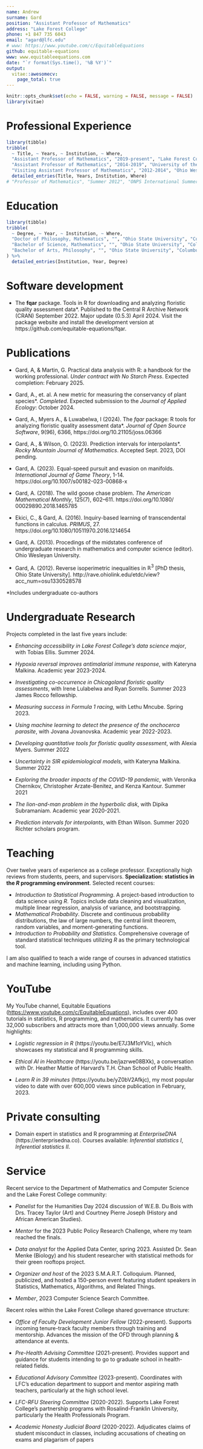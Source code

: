 ```yaml
---
name: Andrew
surname: Gard
position: "Assistant Professor of Mathematics"
address: "Lake Forest College"
phone: +1 847 735 6043
email: "agard@lfc.edu"
# www: https://www.youtube.com/c/EquitableEquations
github: equitable-equations
www: www.equitableequations.com
date: "`r format(Sys.time(), '%B %Y')`"
output: 
  vitae::awesomecv:
    page_total: true
---
```


```r
knitr::opts_chunk$set(echo = FALSE, warning = FALSE, message = FALSE)
library(vitae)
```

# Professional Experience

```r
library(tibble)
tribble(
  ~ Title, ~ Years, ~ Institution, ~ Where,
  "Assistant Professor of Mathematics", "2019-present", "Lake Forest College", "Lake Forest, Illinois, USA",
  "Assistant Professor of Mathematics", "2014-2019", "University of the Virgin Islands", "Saint Croix, US Virgin Islands",
  "Visiting Assistant Professor of Mathematics", "2012-2014", "Ohio Wesleyan University", "Delaware, Ohio") %>%
  detailed_entries(Title, Years, Institution, Where)
# "Professor of Mathematics", "Summer 2012", "ONPS International Summer School", "Chengdu, China"
```

# Education

```r
library(tibble)
tribble(
  ~ Degree, ~ Year, ~ Institution, ~ Where,
  "Doctor of Philosophy, Mathematics", "", "Ohio State University", "Columbus, Ohio",
  "Bachelor of Science, Mathematics", "", "Ohio State University", "Columbus, Ohio",
  "Bachelor of Arts, Philosophy", "", "Ohio State University", "Columbus, Ohio"
) %>%
  detailed_entries(Institution, Year, Degree)
```

# Software development

- The **fqar** package. Tools in R for downloading and analyzing floristic quality assessment data\*. Published to the Central R Archive Network (CRAN) September 2022. Major update (0.5.3) April 2024. Visit the package website and install the development version at https://github.com/equitable-equations/fqar. 

# Publications

- Gard, A, & Martin, G. Practical data analysis with R: a handbook for the working professional. *Under contract with No Starch Press*. Expected completion: February 2025.

- Gard, A., et. al. A new metric for measuring the conservancy of plant species\*. *Completed*. Expected submission to the *Journal of Applied Ecology*: October 2024.

-  Gard, A., Myers A., & Luwabelwa, I (2024). The *fqar* package: R tools for analyzing floristic quality assessment data\*. *Journal of Open Source Software*, 9(96), 6366, https://doi.org/10.21105/joss.06366

- Gard, A., & Wilson, O. (2023). Prediction intervals for interpolants\*. *Rocky Mountain Journal of Mathematics*. Accepted Sept. 2023, DOI pending.

- Gard, A. (2023). Equal-speed pursuit and evasion on manifolds. *International Journal of Game Theory*, 1-14. https://doi.org/10.1007/s00182-023-00868-x

- Gard, A. (2018). The wild goose chase problem. *The American Mathematical Monthly*, 125(7), 602–611. https://doi.org/10.1080/ 00029890.2018.1465785

- Ekici, C., & Gard, A. (2016). Inquiry-based learning of transcendental functions in calculus. *PRIMUS*, 27. https://doi.org/10.1080/10511970.2016.1214654

- Gard, A. (2013). Procedings of the midstates conference of undergraduate research in mathematics and computer science (editor). Ohio Wesleyan University.

- Gard, A. (2012). Reverse isoperimetric inequalities in $\mathbb{R}^3$ [PhD thesis, Ohio State University]. http://rave.ohiolink.edu/etdc/view?acc_num=osu1330528578

*Includes undergraduate co-authors

# Undergraduate Research

Projects completed in the last five years include:

* _Enhancing accessibility in Lake Forest College's data science major_, with Tobias Ellis. Summer 2024.

* _Hypoxia reversal improves antimalarial immune response_, with Kateryna Malkina. Academic year 2023-2024.

* _Investigating co-occurrence in Chicagoland floristic quality assessments_, with Irene Lulabelwa and Ryan Sorrells. Summer 2023 James Rocco fellowship.

* _Measuring success in Formula 1 racing_, with Lethu Mncube. Spring 2023. 

* _Using machine learning to detect the presence of the onchocerca parasite_, with Jovana Jovanovska. Academic year 2022-2023.

* _Developing quantitative tools for floristic quality assessment_, with Alexia Myers. Summer 2022

* _Uncertainty in SIR epidemiological models_, with Kateryna Malkina. Summer 2022

* _Exploring the broader impacts of the COVID-19 pandemic_, with Veronika Chernikov, Christopher Arzate-Benitez, and Kenza Kantour. Summer 2021

* _The lion-and-man problem in the hyperbolic disk_, with Dipika Subramaniam. Academic year 2020-2021. 

* _Prediction intervals for interpolants_, with Ethan Wilson. Summer 2020 Richter scholars program.

# Teaching

Over twelve years of experience as a college professor. Exceptionally high reviews from students, peers, and supervisors. **Specialization: statistics in the _R_ programming environment**. Selected recent courses:

* _Introduction to Statistical Programming_. A project-based introduction to data science using _R_. Topics include data cleaning and visualization, multiple linear regression, analysis of variance, and bootstrapping.
* _Mathematical Probability_. Discrete and continuous probability distributions, the law of large numbers, the central limit theorem, random variables, and moment-generating functions. 
* _Introduction to Probability and Statistics_. Comprehensive coverage of standard statistical techniques utilizing _R_ as the primary technological tool.

I am also qualified to teach a wide range of courses in advanced statistics and machine learning, including using Python. 

# YouTube

My YouTube channel, Equitable Equations (<https://www.youtube.com/c/EquitableEquations>), includes over 400 tutorials in statistics, R programming, and mathematics. It currently has over 32,000 subscribers and attracts more than 1,000,000 views annually. Some highlights:

* _Logistic regression in R_ (https://youtu.be/E7J3M1oYVlc), which showcases my statistical and R programming skills.

* _Ethical AI in Healthcare_ (https://youtu.be/jazrwe08BXk), a conversation with Dr. Heather Mattie of Harvard's T.H. Chan School of Public Health.

* _Learn R in 39 minutes_ (https://youtu.be/yZ0bV2Afkjc), my most popular video to date with over 600,000 views since publication in February, 2023. 

# Private consulting

* Domain expert in statistics and R programming at _EnterpriseDNA_ (https://enterprisedna.co). Courses available: _Inferential statistics I_, _Inferential statistics II_. 

\newpage 

# Service

Recent service to the Department of Mathematics and Computer Science and the Lake Forest College community:

* _Panelist_ for the Humanities Day 2024 discussion of W.E.B. Du Bois with Drs. Tracey Taylor (Art) and Courtney Pierre Joseph (History and African American Studies).

*	_Mentor_ for the 2023 Public Policy Research Challenge, where my team reached the finals. 

*	_Data analyst_ for the Applied Data Center, spring 2023. Assisted Dr. Sean Menke (Biology) and his student researcher with statistical methods for their green rooftops project.

* _Organizer and host_ of the 2023 S.M.A.R.T. Colloquium. Planned, publicized, and hosted a 150-person event featuring student speakers in Statistics, Mathematics, Algorithms, and Related Things. 

* _Member_, 2023 Computer Science Search Committee.

Recent roles within the Lake Forest College shared governance structure:

* _Office of Faculty Development Junior Fellow_ (2022-present). Supports incoming tenure-track faculty members through training and mentorship. Advances the mission of the OFD through planning & attendance at events. 
* _Pre-Health Advising Committee_ (2021-present). Provides support and guidance for students intending to go to graduate school in health-related fields. 

* _Educational Advisory Committee_ (2023-present). Coordinates with LFC’s education department to support and mentor aspiring math teachers, particularly at the high school level.

* _LFC-RFU Steering Committee_ (2020-2022). Supports Lake Forest College's partnership programs with Rosalind-Franklin University, particularly the Health Professionals Program. 

* _Academic Honesty Judicial Board_ (2020-2022). Adjudicates claims of student misconduct in classes, including accusations of cheating on exams and plagarism of papers

